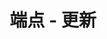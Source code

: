 ---
title: '端点 - 更新'
openapi: '/cn/api-reference/openapi-cn.json PATCH /v1/webhook/endpoint/{id}'
---